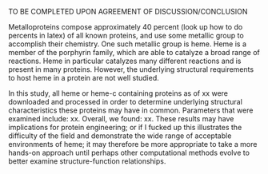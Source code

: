 TO BE COMPLETED UPON AGREEMENT OF DISCUSSION/CONCLUSION

Metalloproteins compose approximately 40 percent (look up how to do percents in latex) of all known proteins, and use some metallic group to accomplish their chemistry. One such metallic group is heme. Heme is a member of the porphyrin family, which are able to catalyze a broad range of reactions. Heme in particular catalyzes many different reactions and is present in many proteins. However, the underlying structural requirements to host heme in a protein are not well studied.

In this study, all heme or heme-c containing proteins as of xx were downloaded and processed in order to determine underlying structural characteristics these proteins may have in common. Parameters that were examined include: xx. Overall, we found: xx. These results may have implications for protein engineering; or if I fucked up this illustrates the difficulty of the field and demonstrate the wide range of acceptable environments of heme; it may therefore be more appropriate to take a more hands-on approach until perhaps other computational methods evolve to better examine structure-function relationships.